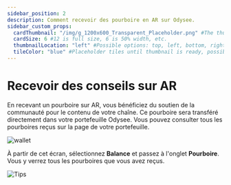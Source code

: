 ```yaml
---
sidebar_position: 2
description: Comment recevoir des pourboire en AR sur Odysee.
sidebar_custom_props:
  cardThumbnail: "/img/g_1200x600_Transparent_Placeholder.png" #The thumbnail on the category card.
  cardSize: 6 #12 is full size, 6 is 50% width, etc.
  thumbnailLocation: "left" #Possible options: top, left, bottom, right, none
  tileColor: "blue" #Placeholder tiles until thumbnail is ready, possible options: blue, cream, darkpurple, lightpurple, mauve, orange, pink, none
---
```


# Recevoir des conseils sur AR

En recevant un pourboire sur AR, vous bénéficiez du soutien de la communauté pour le contenu de votre chaîne. Ce pourboire sera transféré directement dans votre portefeuille Odysee. Vous pouvez consulter tous les pourboires reçus sur la page de votre portefeuille.

![wallet](https://thumbs.odycdn.com/e6e0da12567980d225af59fdfb317f86.webp)

À partir de cet écran, sélectionnez **Balance** et passez à l'onglet **Pourboire**. Vous y verrez tous les pourboires que vous avez reçus.

![Tips](https://thumbs.odycdn.com/04649ce7117cffdf0fcc6a6859401177.webp)
